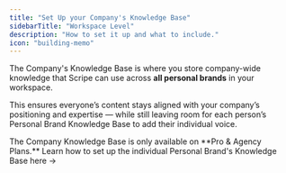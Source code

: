 ```yaml
---
title: "Set Up your Company's Knowledge Base"
sidebarTitle: "Workspace Level"
description: "How to set it up and what to include."
icon: "building-memo"
---
```


The Company's Knowledge Base is where you store company-wide knowledge that Scripe can use across **all personal brands** in your workspace.

This ensures everyone’s content stays aligned with your company’s positioning and expertise — while still leaving room for each person’s Personal Brand Knowledge Base to add their individual voice.

<Info>
  The Company Knowledge Base is only available on **Pro & Agency Plans.** 
</Info>

<Tip>
  Learn how to set up the individual Personal Brand's Knowledge Base here →
</Tip>